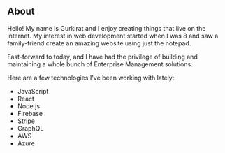 ## About

Hello! My name is Gurkirat and I enjoy creating things that live on the internet. My interest in web development started when I was 8 and saw a family-friend create an amazing website using just the notepad.

Fast-forward to today, and I have had the privilege of building and maintaining a whole bunch of Enterprise Management solutions.

Here are a few technologies I've been working with lately:<br />
<ul>
<li>JavaScript</li>    <li>React</li>
<li>Node.js</li>         <li>Firebase</li>
<li>Stripe</li>          <li>GraphQL</li>
<li>AWS</li>            <li>Azure</li>
</ul>